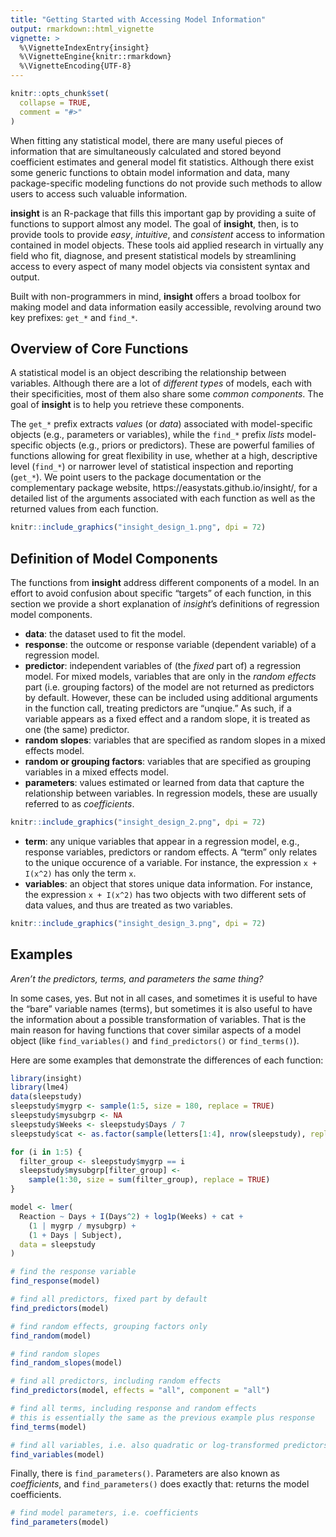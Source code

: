 ```yaml
---
title: "Getting Started with Accessing Model Information"
output: rmarkdown::html_vignette
vignette: >
  %\VignetteIndexEntry{insight}
  %\VignetteEngine{knitr::rmarkdown}
  %\VignetteEncoding{UTF-8}
---
```


```r
knitr::opts_chunk$set(
  collapse = TRUE,
  comment = "#>"
)
```

When fitting any statistical model, there are many useful pieces of information that are simultaneously calculated and stored beyond coefficient estimates and general model fit statistics. Although there exist some generic functions to obtain model information and data, many package-specific modeling functions do not provide such methods to allow users to access such valuable information. 

**insight** is an R-package that fills this important gap by providing a suite of functions to support almost any model. The goal of **insight**, then, is to provide tools to provide *easy*, *intuitive*, and *consistent* access to information contained in model objects. These tools aid applied research in virtually any field who fit, diagnose, and present statistical models by streamlining access to every aspect of many model objects via consistent syntax and output.

Built with non-programmers in mind, **insight** offers a broad toolbox for making model and data information easily accessible, revolving around two key prefixes: `get_*` and `find_*`.

## Overview of Core Functions

A statistical model is an object describing the relationship between variables. Although there are a lot of *different types* of models, each with their specificities, most of them also share some *common components*. The goal of **insight** is to help you retrieve these components.

The `get_*` prefix extracts *values* (or *data*) associated with model-specific objects (e.g., parameters or variables), while the `find_*` prefix *lists* model-specific objects (e.g., priors or predictors). These are powerful families of functions allowing for great flexibility in use, whether at a high, descriptive level (`find_*`) or narrower level of statistical inspection and reporting (`get_*`). We point users to the package documentation or the complementary package website, https://easystats.github.io/insight/, for a detailed list of the arguments associated with each function as well as the returned values from each function.

```r
knitr::include_graphics("insight_design_1.png", dpi = 72)
```

## Definition of Model Components

The functions from **insight** address different components of a model. In an effort to avoid confusion about specific "targets" of each function, in this section we provide a short explanation of *insight*'s definitions of regression model components.

* **data**: the dataset used to fit the model.
* **response**: the outcome or response variable (dependent variable) of a regression model.
* **predictor**: independent variables of (the _fixed_ part of) a regression model. For mixed models, variables that are only in the _random effects_ part (i.e. grouping factors) of the model are not returned as predictors by default. However, these can be included using additional arguments in the function call, treating predictors are "unqiue." As such, if a variable appears as a fixed effect and a random slope, it is treated as one (the same) predictor.
* **random slopes**: variables that are specified as random slopes in a mixed effects model.
* **random or grouping factors**: variables that are specified as grouping variables in a mixed effects model.
* **parameters**: values estimated or learned from data that capture the relationship between variables. In regression models, these are usually referred to as *coefficients*.


```r
knitr::include_graphics("insight_design_2.png", dpi = 72)
```

* **term**: any unique variables that appear in a regression model, e.g., response variables, predictors or random effects. A "term" only relates to the unique occurence of a variable. For instance, the expression `x + I(x^2)` has only the term `x`.
* **variables**: an object that stores unique data information. For instance, the expression `x + I(x^2)` has two objects with two different sets of data values, and thus are treated as two variables.

```r
knitr::include_graphics("insight_design_3.png", dpi = 72)
```

## Examples

*Aren't the predictors, terms, and parameters the same thing?*

In some cases, yes. But not in all cases, and sometimes it is useful to have the "bare" variable names (terms), but sometimes it is also useful to have the information about a possible transformation of variables. That is the main reason for having functions that cover similar aspects of a model object (like `find_variables()` and `find_predictors()` or `find_terms()`).

Here are some examples that demonstrate the differences of each function:

```r
library(insight)
library(lme4)
data(sleepstudy)
sleepstudy$mygrp <- sample(1:5, size = 180, replace = TRUE)
sleepstudy$mysubgrp <- NA
sleepstudy$Weeks <- sleepstudy$Days / 7
sleepstudy$cat <- as.factor(sample(letters[1:4], nrow(sleepstudy), replace = TRUE))

for (i in 1:5) {
  filter_group <- sleepstudy$mygrp == i
  sleepstudy$mysubgrp[filter_group] <-
    sample(1:30, size = sum(filter_group), replace = TRUE)
}

model <- lmer(
  Reaction ~ Days + I(Days^2) + log1p(Weeks) + cat +
    (1 | mygrp / mysubgrp) + 
    (1 + Days | Subject),
  data = sleepstudy
)
```


```r
# find the response variable
find_response(model)

# find all predictors, fixed part by default
find_predictors(model)

# find random effects, grouping factors only
find_random(model)

# find random slopes
find_random_slopes(model)

# find all predictors, including random effects
find_predictors(model, effects = "all", component = "all")

# find all terms, including response and random effects
# this is essentially the same as the previous example plus response
find_terms(model)

# find all variables, i.e. also quadratic or log-transformed predictors
find_variables(model)
```

Finally, there is `find_parameters()`. Parameters are also known as *coefficients*, and `find_parameters()` does exactly that: returns the model coefficients.

```r
# find model parameters, i.e. coefficients
find_parameters(model)
```
